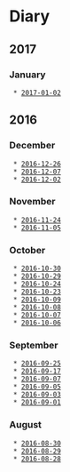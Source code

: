 
= Diary =

== 2017 ==

=== January ===
  * [[2017-01-02]]

== 2016 ==

=== December ===
  * [[2016-12-26]]
  * [[2016-12-07]]
  * [[2016-12-02]]

=== November ===
  * [[2016-11-24]]
  * [[2016-11-05]]

=== October ===
  * [[2016-10-30]]
  * [[2016-10-29]]
  * [[2016-10-24]]
  * [[2016-10-23]]
  * [[2016-10-09]]
  * [[2016-10-08]]
  * [[2016-10-07]]
  * [[2016-10-06]]

=== September ===
  * [[2016-09-25]]
  * [[2016-09-17]]
  * [[2016-09-07]]
  * [[2016-09-05]]
  * [[2016-09-03]]
  * [[2016-09-01]]

=== August ===
  * [[2016-08-30]]
  * [[2016-08-29]]
  * [[2016-08-28]]
